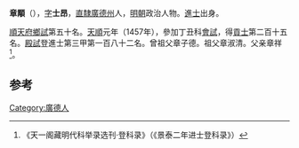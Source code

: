 '''章顒'''（{{bd|1433年||？}}），[[表字|字]]'''士昂'''，[[直隸|直隸]][[廣德州|廣德州]]人，[[明朝|明朝]]政治人物。[[進士|進士]]出身。

[[順天府|順天府]][[鄉試|鄉試]]第五十名。[[天顺_(明朝)|天順]]元年（1457年），參加丁丑科[[會試|會試]]，得[[貢士|貢士]]第二百十五名。[[殿試|殿試]]登進士第三甲第一百八十二名。曾祖父章子德。祖父章淑清。父亲章祥<ref>《天一阁藏明代科举录选刊·登科录》（《景泰二年进士登科录》）</ref>。

==参考==
{{reflist}}
{{明朝人物小作品}}
{{天順元年丁丑科殿試金榜}}

[[Category:廣德人|Category:廣德人]]